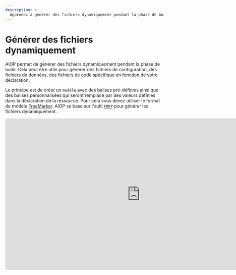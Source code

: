 ```yaml
---
description: >-
  Apprenez à générer des fichiers dynamiquement pendant la phase de build. Cela peut être utile pour générer des fichiers de configuration, des fichiers de données, des fichiers de code spécifique en fonction de votre déclaration. Cela permet à partir d’une source de générer plusieurs fichiers de destination en fonction de la déclaration de la ressource.
---
```



# Générer des fichiers dynamiquement

AIOP permet de générer des fichiers dynamiquement pendant la phase de build. Cela peut être utile pour générer des fichiers de configuration, des fichiers de données, des fichiers de code spécifique en fonction de votre déclaration.

Le principe est de créer un `modèle` avec des balises pré-définies ainsi que des balises personnalisées qui seront remplacé par des valeurs définies dans la déclaration de la ressource. Pour cela vous devez utiliser le format de modèle [FreeMarker](https://freemarker.apache.org/). AIOP se base sur l’outil [`FMPP`](/docs/vocabulary#fmpp) pour générer les fichiers dynamiquement.

<iframe width="853" height="480" src="https://www.youtube.com/embed/T6v8PWgCguo?si=2SGnJQW5kKza0dsh?rel=0" title="YouTube video player" frameborder="0" allow="fullscreen; accelerometer;" allowfullscreen/>

## Conditions

Pour utiliser cette fonctionnalité, vous devez installer la dépendance `fmpp` sur votre machine (voir [installation](#installation)). Pour générer le fichier dynamiquement, vous devez nommer le fichier de ressource avec l’extension [`.ftl`](/docs/vocabulary#ftl).

## Déclaration

Par exemple, vous pouvez déclarer un modèle de fichier qui va générer un `readme` différent pour chaque système et client.

<FileTree>
  <FileTree.Folder name="playbook" defaultOpen>
    <FileTree.Folder name=".git">
        <FileTree.File name="..." />
    </FileTree.Folder>
    <FileTree.Folder name=".aiop">
        <FileTree.File name="inventory_config.yml" />
        <FileTree.File name="inventory.yml" />
        <FileTree.File name="playbook.yml" />
    </FileTree.Folder>
    <FileTree.Folder name="resources" defaultOpen>
        <FileTree.File name=".aml" />
        <FileTree.File name="readme.ftl" />
    </FileTree.Folder>
  </FileTree.Folder>
</FileTree>

```yaml {7-8, 12-13} filename="resources/.aml"
- source: readme.ftl
  destination: readme.md
  compatibility:
    - archi1/model1:
        apps: [app]
        clients: [client1, client2]
      fmpp_data:
        version: 1.0
    - archi1/model2:
        apps: [app]
        clients: [client1, client2]
      fmpp_data:
        version: 2.0
```

Ici le fichier `readme.ftl` est un modèle qui sera utilisé pour générer le fichier `readme.md`. Nous avons déclaré la ressource pour deux modèles de système spécifiquement. Ils contienent tous les deux des données en plus à utiliser dans le modèle FreeMarker avec le champ additionnel `fmpp_data`. __Ce champ est optionel__. Prenons un exemple de contenu du fichier `readme.ftl` :

```ftl filename="readme.ftl"
# README
Version: ${version}
Target: ${system_target.name}
<#if system_target.args.clients=="client1">
<#assign client=system_target.args.clients>

Ce message est pour le ${client?cap_first}... garde le secret...
</#if>

Voici un readme tout à fait normal...
```

Vous constatez qu’il y a des balises FreeMarker `${version}` et `${system_target...}`. La balise `${version}` est une balise personnalisée et spécifique à un système donné. En revanche, la balise `${system_target...}` est une balise prédéfinie par AIOP. Elle permet de récupérer les valeurs de la déclaration de la ressource (la liste des valeurs prédéfinies est disponible [ici](#predifined)).

Dans ce cas, si nous demandons de générer un package pour le modèle `archi1/model1` avec le client `client1`, le fichier `readme.md` généré sera :

```md filename="readme.md"
# README
Version: 1.0
Target: archi1/model1

Ce message est pour le Client1... garde le secret...

Voici un readme tout à fait normal...
```

En revanche, si nous demandons de générer un package pour le modèle `archi1/model2` avec le client `client1`, le fichier `readme.md` généré sera :

```md filename="readme.md"
# README
Version: 2.0
Target: archi1/model2

Ce message est pour le Client1... garde le secret...

Voici un readme tout à fait normal...
```

Continuons avec la comparaison, si nous demandons de générer un package pour le modèle `archi1/model2` avec le client `client2`, le fichier `readme.md` généré sera :

```md filename="readme.md"
# README
Version: 2.0
Target: archi1/model2

Voici en readme tout à fait normal...
```

## Données pré-définies [#predifined]

Voici la liste des valeurs prédéfinies par AIOP que vous pouvez utiliser dans vos modèles FreeMarker :

- `system_target.name`: le nom du système cible au format `x/x/x` (ex: `archi1/model1`)
- `system_target.args`: les arguments du système cible. Dans notre exemple, `system_target.args.clients` est la liste des clients du système cible.

## Aller plus loin

Pour plus d’informations sur les balises FreeMarker, vous pouvez consulter la [documentation officielle](https://freemarker.apache.org/docs/dgui_template_exp.html). Vous pouvez également consulter la référence du langage de modèle FreeMarker [ici](https://freemarker.apache.org/docs/ref.html).